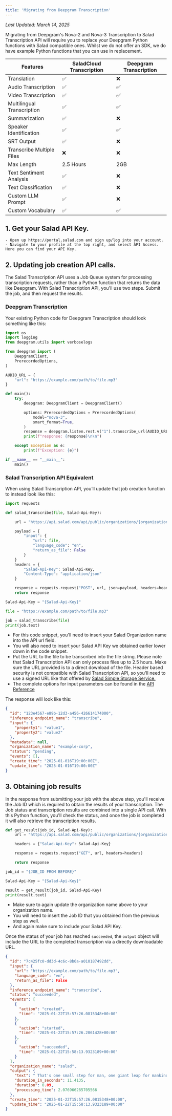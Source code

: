 ```yaml
---
title: 'Migrating from Deepgram Transcription'
---
```


_Last Updated: March 14, 2025_

Migrating from Deepgram's Nova-2 and Nova-3 Transcription to Salad Transcription API will require you to replace your
Deepgram Python functions with Salad compatible ones. Whilst we do not offer an SDK, we do have example Python functions
that you can use in replacement.

| Features                   | SaladCloud Transcription | Deepgram Transcription |
| -------------------------- | ------------------------ | ---------------------- |
| Translation                | ✅                       | ❌                     |
| Audio Transcription        | ✅                       | ✅                     |
| Video Transcription        | ✅                       | ✅                     |
| Multilingual Transcription | ✅                       | ✅                     |
| Summarization              | ✅                       | ❌                     |
| Speaker Identification     | ✅                       | ✅                     |
| SRT Output                 | ✅                       | ❌                     |
| Transcribe Multiple Files  | ❌                       | ❌                     |
| Max Length                 | 2.5 Hours                | 2GB                    |
| Text Sentiment Analysis    | ✅                       | ❌                     |
| Text Classification        | ✅                       | ❌                     |
| Custom LLM Prompt          | ✅                       | ❌                     |
| Custom Vocabulary          | ✅                       | ✅                     |

## 1. Get your Salad API Key.

    - Open up https://portal.salad.com and sign up/log into your account.
    - Navigate to your profile at the top right, and select API Access. Here you can find your API Key.

## 2. Updating job creation API calls.

The Salad Transcription API uses a Job Queue system for processing transcription requests, rather than a Python function
that returns the data like Deepgram. With Salad Transcription API, you'll use two steps. Submit the job, and then
request the results.

### Deepgram Transcription

Your existing Python code for Deepgram Transcription should look something like this:

```Python
import os
import logging
from deepgram.utils import verboselogs

from deepgram import (
    DeepgramClient,
    PrerecordedOptions,
)

AUDIO_URL = {
    "url": "https://example.com/path/to/file.mp3"
}

def main():
    try:
        deepgram: DeepgramClient = DeepgramClient()

        options: PrerecordedOptions = PrerecordedOptions(
            model="nova-3",
            smart_format=True,
        )
        response = deepgram.listen.rest.v("1").transcribe_url(AUDIO_URL, options)
        print(f"response: {response}\n\n")

    except Exception as e:
        print(f"Exception: {e}")

if __name__ == "__main__":
    main()

```

### Salad Transcription API Equivalent

When using Salad Transcription API, you’ll update that job creation function to instead look like this:

```Python
import requests

def salad_transcribe(file, Salad-Api-Key):

    url = "https://api.salad.com/api/public/organizations/{organization_name}/inference-endpoints/transcribe/jobs"

    payload = {
        "input": {
       	    "url": file,
       	    "language_code": "en",
       	    "return_as_file": False
        }
    }
    headers = {
        "Salad-Api-Key": Salad-Api-Key,
        "Content-Type": "application/json"
    }

    response = requests.request("POST", url, json=payload, headers=headers)
    return response

Salad-Api-Key = "{Salad-Api-Key}"

file = "https://example.com/path/to/file.mp3"

job = salad_transcribe(file)
print(job.text)
```

- For this code snippet, you'll need to insert your Salad Organization name into the API url field.
- You will also need to insert your Salad API Key we obtained earlier lower down in the code snippet.
- Put the URL to the file to be transcribed into the file string. Please note that Salad Transcription API can only
  process files up to 2.5 hours. Make sure the URL provided is to a direct download of the file. Header based security
  is not compatible with Salad Transcription API, so you'll need to use a signed URL like that offered by
  [Salad Simple Storage Service.](https://docs.salad.com/products/s4/salad-simple-storage-service#upload-a-file)
- The complete options for input parameters can be found in the
  [API Reference](/reference/transcribe/inference_endpoints/create-an-inference-endpoint-job#body-input)

The response will look like this:

```json
{
  "id": "123e4567-e89b-12d3-a456-426614174000",
  "inference_endpoint_name": "transcribe",
  "input": {
    "property1": "value1",
    "property2": "value2"
  },
  "metadata": null,
  "organization_name": "example-corp",
  "status": "pending",
  "events": [],
  "create_time": "2025-01-016T19:00:00Z",
  "update_time": "2025-01-016T19:00:00Z"
}
```

## 3. Obtaining job results

In the response from submitting your job with the above step, you'll receive the Job ID which is required to obtain the
results of your transcription. The Job status and transcription results are combined into a single API call. With this
Python function, you'll check the status, and once the job is completed it will also retrieve the transcription results.

```Python
def get_result(job_id, Salad-Api-Key):
    url = "https://api.salad.com/api/public/organizations/{organization_name}/inference-endpoints/transcribe/jobs/" + job_id

    headers = {"Salad-Api-Key": Salad-Api-Key}

    response = requests.request("GET", url, headers=headers)

    return response

job_id = "{JOB_ID FROM BEFORE}"

Salad-Api-Key = "{Salad-Api-Key}"

result = get_result(job_id, Salad-Api-Key)
print(result.text)
```

- Make sure to again update the organization name above to your organization name.
- You will need to insert the Job ID that you obtained from the previous step as well.
- And again make sure to include your Salad API Key.

Once the status of your job has reached `succeeded`, the `output` object will include the URL to the completed
transcription via a directly downloadable URL.

```json
{
  "id": "7c425fc0-dd3d-4c6c-8b6a-a010187492dd",
  "input": {
    "url": "https://example.com/path/to/file.mp3",
    "language_code": "en",
    "return_as_file": False
  },
  "inference_endpoint_name": "transcribe",
  "status": "succeeded",
  "events": [
    {
      "action": "created",
      "time": "2025-01-22T15:57:26.0815348+00:00"
    },
    {
      "action": "started",
      "time": "2025-01-22T15:57:26.2061428+00:00"
    },
    {
      "action": "succeeded",
      "time": "2025-01-22T15:58:13.9323189+00:00"
    }
  ],
  "organization_name": "salad",
  "output": {
    "text": " That's one small step for man, one giant leap for mankind. It's hard to imagine that nearly every consumer in America walks around with the total computational power of the Apollo 11 mission in their pocket. ",
    "duration_in_seconds": 11.4135,
    "duration": 0.09,
    "processing_time": 2.076966285705566
  },
  "create_time": "2025-01-22T15:57:26.0815348+00:00",
  "update_time": "2025-01-22T15:58:13.9323189+00:00"
}
```

